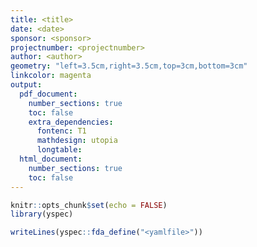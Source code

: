 ```yaml
---
title: <title>
date: <date>
sponsor: <sponsor>
projectnumber: <projectnumber>
author: <author>
geometry: "left=3.5cm,right=3.5cm,top=3cm,bottom=3cm"
linkcolor: magenta
output:
  pdf_document:
    number_sections: true
    toc: false
    extra_dependencies:
      fontenc: T1
      mathdesign: utopia
      longtable:
  html_document:
    number_sections: true
    toc: false
---
```


```r
knitr::opts_chunk$set(echo = FALSE)
library(yspec)
```

```r
writeLines(yspec::fda_define("<yamlfile>"))
```

